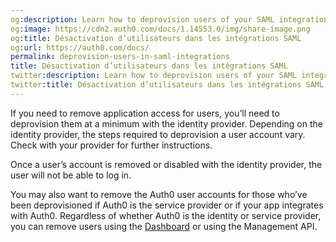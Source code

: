 ```yaml
---
og:description: Learn how to deprovision users of your SAML integration.
og:image: https://cdn2.auth0.com/docs/1.14553.0/img/share-image.png
og:title: Désactivation d’utilisateurs dans les intégrations SAML
og:url: https://auth0.com/docs/
permalink: deprovision-users-in-saml-integrations
title: Désactivation d’utilisateurs dans les intégrations SAML
twitter:description: Learn how to deprovision users of your SAML integration.
twitter:title: Désactivation d’utilisateurs dans les intégrations SAML
---
```


If you need to remove application access for users, you’ll need to deprovision them at a minimum with the identity provider. Depending on the identity provider, the steps required to deprovision a user account vary. Check with your provider for further instructions.

Once a user’s account is removed or disabled with the identity provider, the user will not be able to log in.

You may also want to remove the Auth0 user accounts for those who’ve been deprovisioned if Auth0 is the service provider or if your app integrates with Auth0. Regardless of whether Auth0 is the identity or service provider, you can remove users using the [Dashboard](%24%7Bmanage_url%7D/#/users) or using the Management API.